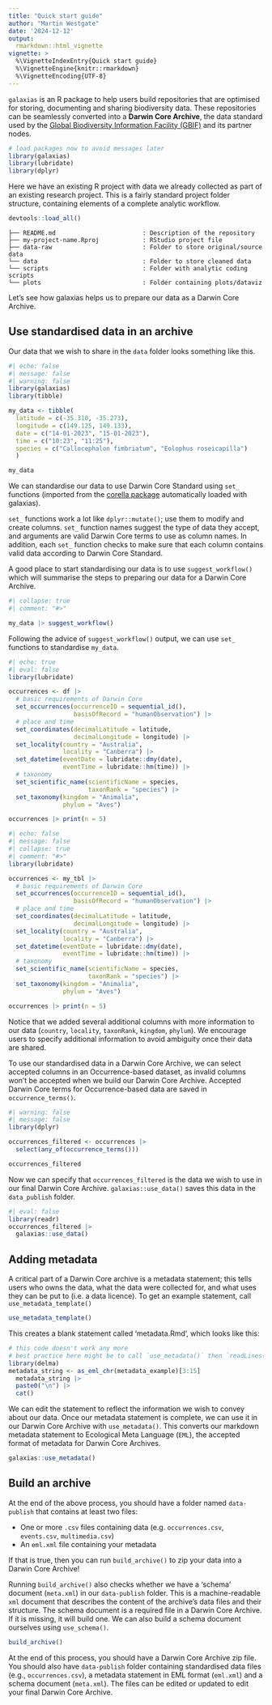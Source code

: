 ```yaml
---
title: "Quick start guide"
author: "Martin Westgate"
date: '2024-12-12'
output:
  rmarkdown::html_vignette
vignette: >
  %\VignetteIndexEntry{Quick start guide}
  %\VignetteEngine{knitr::rmarkdown}
  %\VignetteEncoding{UTF-8}
---
```


`galaxias` is an R package to help users build repositories that are optimised
for storing, documenting and sharing biodiversity data. These repositories can 
be seamlessly converted into a **Darwin Core Archive**, the data standard used 
by the [Global Biodiversity Information Facility (GBIF)](https://gbif.org) and
its partner nodes.

```r
# load packages now to avoid messages later
library(galaxias)
library(lubridate)
library(dplyr)
```

Here we have an existing R project with data we already collected as part of 
an existing research project. This is a fairly standard project folder 
structure, containing elements of a 
complete analytic workflow.

```r
devtools::load_all()
```

```
├── README.md                        : Description of the repository
├── my-project-name.Rproj            : RStudio project file
├── data-raw                         : Folder to store original/source data
└── data                             : Folder to store cleaned data
└── scripts                          : Folder with analytic coding scripts
└── plots                            : Folder containing plots/dataviz
```

Let's see how galaxias helps us to prepare our 
data as a Darwin Core Archive.


## Use standardised data in an archive

Our data that we wish to share in the `data` folder looks something like this.

```r
#| echo: false
#| message: false
#| warning: false
library(galaxias)
library(tibble)

my_data <- tibble(
  latitude = c(-35.310, -35.273),
  longitude = c(149.125, 149.133),
  date = c("14-01-2023", "15-01-2023"),
  time = c("10:23", "11:25"),
  species = c("Callocephalon fimbriatum", "Eolophus roseicapilla")
  )

my_data
```

We can standardise our data to use Darwin Core Standard using `set_` functions 
(imported from the [corella package](https://corella.ala.org.au/) 
automatically loaded with galaxias). 

`set_` functions work a lot like 
`dplyr::mutate()`; use them to modify and create columns. 
`set_` function names suggest the type of data they accept, and arguments are valid Darwin Core terms to use as column names. In addition, each `set_` function checks to make sure that each column contains valid data according to Darwin Core Standard.

A good place to start standardising our data is to use `suggest_workflow()` which will summarise the steps to preparing our data for a Darwin Core Archive.

```r
#| collapse: true
#| comment: "#>"

my_data |> suggest_workflow()
```

Following the advice of `suggest_workflow()` output, we can use `set_` functions 
to standardise `my_data`.

```r
#| echo: true
#| eval: false
library(lubridate)

occurrences <- df |>
  # basic requirements of Darwin Core
  set_occurrences(occurrenceID = sequential_id(),
                  basisOfRecord = "humanObservation") |> 
  # place and time
  set_coordinates(decimalLatitude = latitude, 
                  decimalLongitude = longitude) |>
  set_locality(country = "Australia", 
               locality = "Canberra") |>
  set_datetime(eventDate = lubridate::dmy(date),
               eventTime = lubridate::hm(time)) |>
  # taxonomy
  set_scientific_name(scientificName = species, 
                      taxonRank = "species") |>
  set_taxonomy(kingdom = "Animalia", 
               phylum = "Aves") 

occurrences |> print(n = 5)
```

```r
#| echo: false
#| message: false
#| collapse: true
#| comment: "#>"
library(lubridate)

occurrences <- my_tbl |>
  # basic requirements of Darwin Core
  set_occurrences(occurrenceID = sequential_id(),
                  basisOfRecord = "humanObservation") |> 
  # place and time
  set_coordinates(decimalLatitude = latitude, 
                  decimalLongitude = longitude) |>
  set_locality(country = "Australia", 
               locality = "Canberra") |>
  set_datetime(eventDate = lubridate::dmy(date),
               eventTime = lubridate::hm(time)) |>
  # taxonomy
  set_scientific_name(scientificName = species, 
                      taxonRank = "species") |>
  set_taxonomy(kingdom = "Animalia",
               phylum = "Aves") 

occurrences |> print(n = 5)
```

Notice that we added several additional columns with more information to our 
data (`country`, `locality`, `taxonRank`, `kingdom`, `phylum`). We encourage 
users to specify additional information to avoid ambiguity once their data 
are shared.

To use our standardised data in a Darwin Core Archive, we can select accepted columns in an 
Occurrence-based dataset, as invalid columns won't be accepted when we build our 
Darwin Core Archive. Accepted Darwin Core terms for Occurrence-based data 
are saved in `occurrence_terms()`. 

```r
#| warning: false
#| message: false
library(dplyr)

occurrences_filtered <- occurrences |>
  select(any_of(occurrence_terms()))

occurrences_filtered
```

Now we can specify that `occurrences_filtered` is the data we wish to use in our 
final Darwin Core Archive. `galaxias::use_data()` saves this data in the 
`data_publish` folder.

```r
#| eval: false
library(readr)
occurrences_filtered |> 
  galaxias::use_data()
```

## Adding metadata

A critical part of a Darwin Core archive is a metadata statement; this tells 
users who owns the data, what the data were collected for, and what uses they
can be put to (i.e. a data licence). To get an example statement, call
`use_metadata_template()`

```r
use_metadata_template()
```

This creates a blank statement called 'metadata.Rmd', which looks like this:

```r
# this code doesn't work any more
# best practice here might be to call `use_metadata()` then `readLines()` and `cat()`
library(delma)
metadata_string <- as_eml_chr(metadata_example)[3:15]
  metadata_string |>
  paste0("\n") |>
  cat()
```

We can edit the statement to reflect the information we wish to 
convey about our data. Once our metadata statement is complete, we can use it in 
our Darwin Core Archive with `use_metadata()`. This converts our 
markdown metadata statement to Ecological Meta Language (`EML`), the accepted 
format of metadata for Darwin Core Archives.

```r
galaxias::use_metadata()
```

## Build an archive

At the end of the above process, you should have a folder named `data-publish` that 
contains at least two files:

- One or more `.csv` files containing data (e.g. `occurrences.csv`, `events.csv`, `multimedia.csv`)
- An `eml.xml` file containing your metadata

If that is true, then you can run `build_archive()` to zip your data into a 
Darwin Core Archive!

Running `build_archive()` also checks whether we have a 'schema' document (`meta.xml`) in our `data-publish` folder. This is a machine-readable `xml` document that describes the content of the archive's data files and their structure. The schema 
document is a required file in a Darwin Core Archive. If it is missing, 
it will build one. We can also build a schema document ourselves using `use_schema()`.

```r
build_archive()
```

At the end of this process, you should have a Darwin Core Archive zip file. 
You should also have `data-publish` folder containing 
standardised data files (e.g., `occurrences.csv`), a metadata statement in EML 
format (`eml.xml`) and a schema document (`meta.xml`). The files can be edited 
or updated to edit your final Darwin Core Archive.

